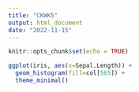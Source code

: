 ```yaml
---
title: "CKWK5"
output: html_document
date: "2022-11-15"
---
```


```r
knitr::opts_chunk$set(echo = TRUE)
```

```r
ggplot(iris, aes(x=Sepal.Length)) +
  geom_histogram(fill=col[565]) +
  theme_minimal()
```

